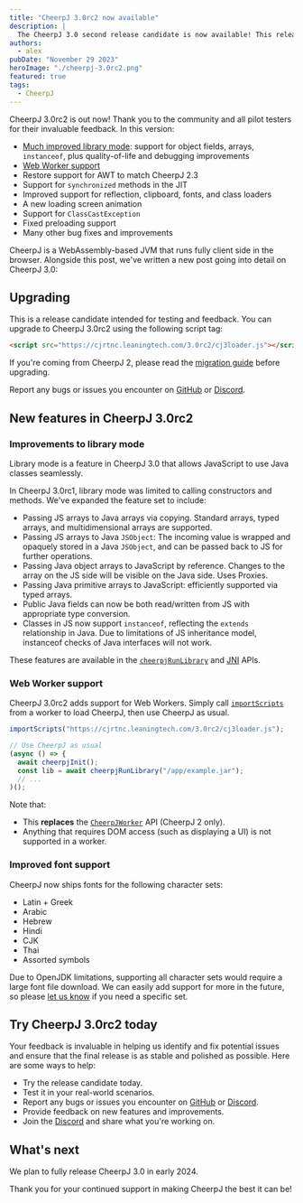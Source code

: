 ```yaml
---
title: "CheerpJ 3.0rc2 now available"
description: |
  The CheerpJ 3.0 second release candidate is now available! This release includes many improvements to library mode, Web Worker support, and more.
authors:
  - alex
pubDate: "November 29 2023"
heroImage: "./cheerpj-3.0rc2.png"
featured: true
tags:
  - CheerpJ
---
```


CheerpJ 3.0rc2 is out now! Thank you to the community and all pilot testers for their invaluable feedback. In this version:

- [Much improved library mode](#improvements-to-library-mode): support for object fields, arrays, `instanceof`, plus quality-of-life and debugging improvements
- [Web Worker support](#web-worker-support)
- Restore support for AWT to match CheerpJ 2.3
- Support for `synchronized` methods in the JIT
- Improved support for reflection, clipboard, fonts, and class loaders
- A new loading screen animation
- Support for `ClassCastException`
- Fixed preloading support
- Many other bug fixes and improvements

CheerpJ is a WebAssembly-based JVM that runs fully client side in the browser. Alongside this post, we've written a new post going into detail on CheerpJ 3.0:


<BlogPostCard post="cheerpj-3-deep-dive" showMetadata size="wide" />

## Upgrading

This is a release candidate intended for testing and feedback. You can upgrade to CheerpJ 3.0rc2 using the following script tag:

```html
<script src="https://cjrtnc.leaningtech.com/3.0rc2/cj3loader.js"></script>
```

If you're coming from CheerpJ 2, please read the [migration guide] before upgrading.

Report any bugs or issues you encounter on [GitHub] or [Discord].

[GitHub]: https://github.com/leaningtech/cheerpj-meta/issues
[Discord]: https://discord.leaningtech.com
[migration guide]: /cheerpj3/migrating-from-cheerpj2

## New features in CheerpJ 3.0rc2

### Improvements to library mode

Library mode is a feature in CheerpJ 3.0 that allows JavaScript to use Java classes seamlessly.

In CheerpJ 3.0rc1, library mode was limited to calling constructors and methods. We've expanded the feature set to include:

- Passing JS arrays to Java arrays via copying. Standard arrays, typed arrays, and multidimensional arrays are supported.
- Passing JS arrays to Java `JSObject`: The incoming value is wrapped and opaquely stored in a Java `JSObject`, and can be passed back to JS for further operations.
- Passing Java object arrays to JavaScript by reference. Changes to the array on the JS side will be visible on the Java side. Uses Proxies.
- Passing Java primitive arrays to JavaScript: efficiently supported via typed arrays.
- Public Java fields can now be both read/written from JS with appropriate type conversion.
- Classes in JS now support `instanceof`, reflecting the `extends` relationship in Java. Due to limitations of JS inheritance model, instanceof checks of Java interfaces will not work.

These features are available in the [`cheerpjRunLibrary`] and [JNI] APIs.

### Web Worker support

CheerpJ 3.0rc2 adds support for Web Workers. Simply call [`importScripts`](https://developer.mozilla.org/en-US/docs/Web/API/WorkerGlobalScope/importScripts) from a worker to load CheerpJ, then use CheerpJ as usual.

```js
importScripts("https://cjrtnc.leaningtech.com/3.0rc2/cj3loader.js");

// Use CheerpJ as usual
(async () => {
  await cheerpjInit();
  const lib = await cheerpjRunLibrary("/app/example.jar");
  // ...
)();
```

Note that:

- This **replaces** the [`CheerpJWorker`](/cheerpj2/reference/WebWorker-API) API (CheerpJ 2 only).
- Anything that requires DOM access (such as displaying a UI) is not supported in a worker.

[CheerpX]: /cheerpx
[`cheerpjRunLibrary`]: /cheerpj3/reference/cheerpjRunLibrary
[`cheerpjInit`]: /cheerpj3/reference/cheerpjInit
[JNI]: /cheerpj3/guides/Implementing-Java-native-methods-in-JavaScript

### Improved font support

CheerpJ now ships fonts for the following character sets:

- Latin + Greek
- Arabic
- Hebrew
- Hindi
- CJK
- Thai
- Assorted symbols

Due to OpenJDK limitations, supporting all character sets would require a large font file download. We can easily add support for more in the future, so please [let us know][Discord] if you need a specific set.

## Try CheerpJ 3.0rc2 today


<LinkButton
	type="primary"
	href="/cheerpj3/getting-started"
	label="Get started"
	iconRight="mi:arrow-right"
/>

<LinkButton
	type="secondary"
	href="/cheerpj3/migrating-from-cheerpj2"
	label="Migration guide"
/>

Your feedback is invaluable in helping us identify and fix potential issues and
ensure that the final release is as stable and polished as possible. Here are
some ways to help:

- Try the release candidate today.
- Test it in your real-world scenarios.
- Report any bugs or issues you encounter on [GitHub] or [Discord].
- Provide feedback on new features and improvements.
- Join the [Discord] and share what you're working on.

## What's next

We plan to fully release CheerpJ 3.0 in early 2024.

Thank you for your continued support in making CheerpJ the best it can be!
